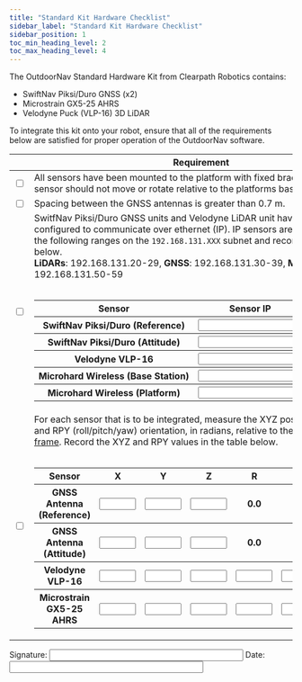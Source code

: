 ```yaml
---
title: "Standard Kit Hardware Checklist"
sidebar_label: "Standard Kit Hardware Checklist"
sidebar_position: 1
toc_min_heading_level: 2
toc_max_heading_level: 4
---
```


The OutdoorNav Standard Hardware Kit from Clearpath Robotics contains:

- SwiftNav Piksi/Duro GNSS (x2)
- Microstrain GX5-25 AHRS
- Velodyne Puck (VLP-16) 3D LiDAR

To integrate this kit onto your robot, ensure that all of the requirements below are satisfied for proper operation of the OutdoorNav software.

|                          | Requirement                                                                                                                                                                                                                                                                                                                                                                                                                                                                                                                                                                                                                                                                                                                                                                                                                                                                                                                                                                                                                                                                                                                                                                                                                                                                                                                                                                                                                                                  |
| ------------------------ | ------------------------------------------------------------------------------------------------------------------------------------------------------------------------------------------------------------------------------------------------------------------------------------------------------------------------------------------------------------------------------------------------------------------------------------------------------------------------------------------------------------------------------------------------------------------------------------------------------------------------------------------------------------------------------------------------------------------------------------------------------------------------------------------------------------------------------------------------------------------------------------------------------------------------------------------------------------------------------------------------------------------------------------------------------------------------------------------------------------------------------------------------------------------------------------------------------------------------------------------------------------------------------------------------------------------------------------------------------------------------------------------------------------------------------------------------------------ |
| <input type="checkbox"/> | All sensors have been mounted to the platform with fixed brackets. Ie. the sensor should not move or rotate relative to the platforms base_link.                                                                                                                                                                                                                                                                                                                                                                                                                                                                                                                                                                                                                                                                                                                                                                                                                                                                                                                                                                                                                                                                                                                                                                                                                                                                                                             |
| <input type="checkbox"/> | Spacing between the GNSS antennas is greater than 0.7 m.                                                                                                                                                                                                                                                                                                                                                                                                                                                                                                                                                                                                                                                                                                                                                                                                                                                                                                                                                                                                                                                                                                                                                                                                                                                                                                                                                                                                     |
| <input type="checkbox"/> | SwitfNav Piksi/Duro GNSS units and Velodyne LiDAR unit have been configured to communicate over ethernet (IP). IP sensors are assigned within the following ranges on the `192.168.131.XXX` subnet and recorded in the table below.<br/>**LiDARs**: 192.168.131.20-29, **GNSS**: 192.168.131.30-39, **Microhard**: 192.168.131.50-59<br/><br/><table><tr><th>Sensor</th><th>Sensor IP</th></tr><tr><th>SwiftNav Piksi/Duro (Reference)</th><th><input type="text" size="20" /></th></tr><tr><th>SwiftNav Piksi/Duro (Attitude)</th><th><input type="text" size="20" /></th></tr><tr><th>Velodyne VLP-16</th><th><input type="text" size="20" /></th></tr><tr><th>Microhard Wireless (Base Station)</th><th><input type="text" size="20" /></th></tr><tr><th>Microhard Wireless (Platform)</th><th><input type="text" size="20" /></th></tr></table>                                                                                                                                                                                                                                                                                                                                                                                                                                                                                                                                                                                                                                                                                                                                                                                                                                                |
| <input type="checkbox"/> | For each sensor that is to be integrated, measure the XYZ position, in metres, and RPY (roll/pitch/yaw) orientation, in radians, relative to the robot's [base_link frame](/docs_outdoornav_user_manual/integration_requirements/hardware_integration_requirements/hardware_integration_requirements.mdx#base-link-frame). Record the XYZ and RPY values in the table below.<br/><br/><table><tr><th>Sensor</th><th>X</th><th>Y</th><th>Z</th><th>R</th><th>P</th><th>Y</th></tr><tr><th>GNSS Antenna (Reference)</th><th><input type="text" size="5" /></th><th><input type="text" size="5" /></th><th><input type="text" size="5" /></th><th>0.0</th><th>0.0</th><th>0.0</th></tr><tr><th>GNSS Antenna (Attitude)</th><th><input type="text" size="5" /></th><th><input type="text" size="5" /></th><th><input type="text" size="5" /></th><th>0.0</th><th>0.0</th><th>0.0</th></tr><tr><th>Velodyne VLP-16</th><th><input type="text" size="5" /></th><th><input type="text" size="5" /></th><th><input type="text" size="5" /></th><th><input type="text" size="5" /></th><th><input type="text" size="5" /></th><th><input type="text" size="5" /></th></tr><tr><th>Microstrain GX5­-25 AHRS</th><th><input type="text" size="5" /></th><th><input type="text" size="5" /></th><th><input type="text" size="5" /></th><th><input type="text" size="5" /></th><th><input type="text" size="5" /></th><th><input type="text" size="5" /></th></tr></table> |

Signature: <input type="text" size="40" /> Date: <input type="text" size="40" />
